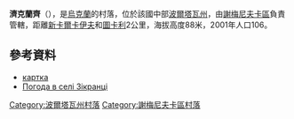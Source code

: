 {{coord|49|39|59|N|32|52|10|E|scale:100000_region:UA|display=title}}

'''濟克蘭齊'''（{{lang-uk|Зікранці}}），是[[烏克蘭|烏克蘭]]的村落，位於該國中部[[波爾塔瓦州|波爾塔瓦州]]，由[[謝梅尼夫卡區|謝梅尼夫卡區]]負責管轄，距離[[新卡爾卡伊夫|新卡爾卡伊夫]]和[[圖卡利|圖卡利]]2公里，海拔高度88米，2001年人口106。

==參考資料==
* [http://gska2.rada.gov.ua/pls/z7502/A005?rdat1=16.02.2009&rf7571=26651 картка]{{dead link|date=2018年3月 |bot=InternetArchiveBot |fix-attempted=yes }}
* [http://weather.in.ua/ua/poltavskaja/9017 Погода в селі Зікранці] {{Wayback|url=http://weather.in.ua/ua/poltavskaja/9017 |date=20111220030350 }}

{{DEFAULTSORT:Зікранці}}
[[Category:波爾塔瓦州村落|Category:波爾塔瓦州村落]]
[[Category:謝梅尼夫卡區村落|Category:謝梅尼夫卡區村落]]


{{Poltava-geo-stub}}